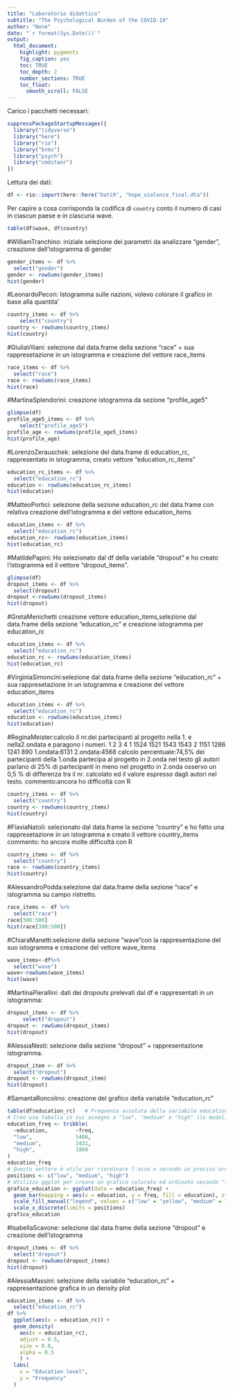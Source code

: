 ```yaml
---
title: "Laboratorio didattico"
subtitle: "The Psychological Burden of the COVID-19"
author: "None"
date: "`r format(Sys.Date())`"
output:
  html_document:
    highlight: pygments
    fig_caption: yes
    toc: TRUE
    toc_depth: 2
    number_sections: TRUE
    toc_float:
      smooth_scroll: FALSE
---
```

Carico i pacchetti necessari:
```r
suppressPackageStartupMessages({
  library("tidyverse")
  library("here")
  library("rio")
  library("brms")
  library("psych")
  library("cmdstanr")
})
```
Lettura dei dati:
```r
df <- rio::import(here::here("DatiR", "hope_violence_final.dta"))
```

Per capire a cosa corrisponda la codifica di `country` conto il numero di casi in ciascun paese e in ciascuna wave. 
```r
table(df$wave, df$country)
```

#WilliamTranchino: iniziale selezione dei parametri da analizzare "gender", creazione dell'istogramma di gender
```r
gender_items <- df %>%
  select("gender")
gender <- rowSums(gender_items) 
hist(gender)
```

#LeonardoPecori: Istogramma sulle nazioni, volevo colorare il grafico in base alla quantita'
```r
country_items <- df %>%
    select("country")
country <- rowSums(country_items) 
hist(country)
```

#GiuliaViliani: selezione dal data.frame della sezione "race" + sua rappresetazione in un istogramma e creazione del vettore race_items
```r
race_items <- df %>%
  select("race")
race <- rowSums(race_items)
hist(race)
```
#MartinaSplendorini: creazione istogramma da sezione "profile_age5"
```r
glimpse(df)
profile_age5_items <- df %>%
    select("profile_age5")
profile_age <- rowSums(profile_age5_items)
hist(profile_age)
```

#LorenzoZerauschek: selezione del data.frame di education_rc, rappresentato in istogramma, creato vettore "education_rc_items"
```r
education_rc_items <- df %>%
  select("education_rc")
education <- rowSums(education_rc_items)
hist(education)
```

#MatteoPortici: selezione della sezione education_rc del data.frame con relativa creazione dell'istogramma e del vettore education_items
```r
education_items <- df %>%
  select("education_rc")
education_rc<- rowSums(education_items) 
hist(education_rc)
```

#MatildePapini: Ho selezionato dal df della variabile "dropout" e ho creato l'istogramma ed il vettore "dropout_items".
```r
glimpse(df)
dropout_items <- df %>%
  select(dropout)
dropout <-rowSums(dropout_items)
hist(dropout)
```

#GretaMenichetti creazione vettore education_items,selezione dal data.frame della sezione "education_rc" e creazione istogramma per education_rc 
```r
education_items <- df %>%
  select("education_rc")
education_rc <- rowSums(education_items)
hist(education_rc)
```

#VirginiaSimoncini:selezione dal data.frame della sezione "education_rc" + sua rappresetazione in un istogramma e creazione del vettore education_items
```r
education_items <- df %>%
  select("education_rc")
education <- rowSums(education_items)
hist(education)
```

#ReginaMeister:calcolo il nr.dei partecipanti al progetto nella 1. e nella2.ondata e paragono i numeri.
      1    2    3    4
  1 1524 1521 1543 1543
  2 1151 1286 1241  890
  1.ondata:6131
  2.ondata:4568
 calcolo percentuale:74,5% dei partecipanti della 1.onda partecipa al progetto in 2.onda
 nel testo gli autori parlano di 25% di partecipanti in meno nel progetto in 2.onda
 osservo un 0,5 % di differenza tra il nr. calcolato ed il valore espresso dagli autori nel testo.
commento:ancora ho difficoltà con R
```r
country_items <- df %>%
  select("country")
country <- rowSums(country_items) 
hist(country)
``` 
 
#FlaviaNatoli: selezionato dal data.frame la sezione "country" e ho fatto una rappresetazione in un istogramma e creato il vettore country_items
commento: ho ancora molte difficoltà con R
```r
country_items <- df %>%
  select("country")
race <- rowSums(country_items)
hist(country)
```
 
#AlessandroPodda:selezione dal data.frame della sezione "race" e istogramma su campo ristretto.
```r
race_items <- df %>%
  select("race")
race[300:500]
hist(race[300:500])
```

#ChiaraManetti:selezione della sezione "wave"con la rappresentazione del suo istogramma e creazione del vettore wave_items
```r
wave_items<-df%>%
  select("wave")
wave<-rowSums(wave_items)
hist(wave)
```

#MartinaPierallini: dati dei dropouts prelevati dal df e rappresentati in un istogramma:
```r
dropout_items <- df %>%
     select("dropout")
dropout <- rowSums(dropout_items)
hist(dropout)
```

#AlessiaNesti: selezione dalla sezione "dropout" +  rappresentazione istogramma. 
```r
dropout_item <- df %>%
  select("dropout")
dropout <- rowSums(dropout_item)
hist(dropout)
```

#SamantaRoncolino: creazione del grafico della variabile "education_rc"
```r
table(df$education_rc)   # Frequenza assoluta della variabile education_rc
# Creo una tabella in cui assegno a "low", "medium" e "high" (le modalità della variabile education_rc) le rispettive frequenze assolute:
education_freq <- tribble(     
  ~education,         ~freq,
  "low",              5408,
  "medium",           3431,
  "high",             1860
) 
education_freq 
# Questo vettore è utile per riordinare l'asse x secondo un preciso ordine in ggplot:
positions <- c("low", "medium", "high") 
# Utilizzo ggplot per creare un grafico colorato ed ordinato secondo "low", "medium" e "high"
grafico_education <- ggplot(data = education_freq) +
  geom_bar(mapping = aes(x = education, y = freq, fill = education), stat = "identity") + 
  scale_fill_manual("legend", values = c("low" = "yellow", "medium" = "orange", "high" = "red")) + 
  scale_x_discrete(limits = positions)
grafico_education


```

#IsabellaScavone: selezione dal data.frame della sezione "dropout" e creazione dell'istogramma
```r
dropout_items <- df %>%
  select("dropout")
dropout <- rowSums(dropout_items) 
hist(dropout)
```

#AlessiaMassini: selezione della variabile "education_rc" + rappresentazione grafica in un density plot  
```r
education_items <- df %>% 
  select("education_rc")
df %>% 
  ggplot(aes(x = education_rc)) + 
  geom_density( 
    aes(x = education_rc), 
    adjust = 0.5, 
    size = 0.8, 
    alpha = 0.5 
    ) + 
  labs( 
    x = "Education level", 
    y = "Frequency" 
  ) 
``` 
